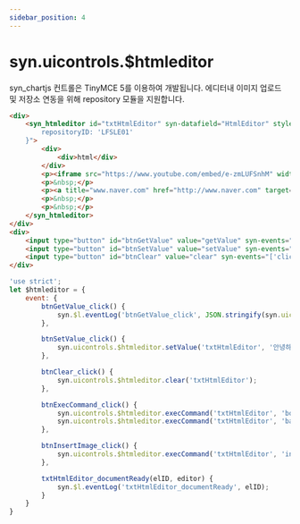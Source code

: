 ```yaml
---
sidebar_position: 4
---
```


# syn.uicontrols.$htmleditor

syn_chartjs 컨트롤은 TinyMCE 5를 이용하여 개발됩니다. 에디터내 이미지 업로드 및 저장소 연동을 위해 repository 모듈을 지원합니다.

```html
<div>
    <syn_htmleditor id="txtHtmlEditor" syn-datafield="HtmlEditor" style="width:100%; height: 320px;" syn-options="{
        repositoryID: 'LFSLE01'
	}">
        <div>
            <div>html</div>
        </div>
        <p><iframe src="https://www.youtube.com/embed/e-zmLUFSnhM" width="560" height="314" allowfullscreen="allowfullscreen"></iframe></p>
        <p>&nbsp;</p>
        <p><a title="www.naver.com" href="http://www.naver.com" target="_self" rel="noopener">www.naver.com</a></p>
        <p>&nbsp;</p>
        <p>&nbsp;</p>
    </syn_htmleditor>
</div>
<div>
    <input type="button" id="btnGetValue" value="getValue" syn-events="['click']" />
    <input type="button" id="btnSetValue" value="setValue" syn-events="['click']" />
    <input type="button" id="btnClear" value="clear" syn-events="['click']" />
</div>
```

```javascript
'use strict';
let $htmleditor = {
    event: {
        btnGetValue_click() {
            syn.$l.eventLog('btnGetValue_click', JSON.stringify(syn.uicontrols.$htmleditor.getValue('txtHtmlEditor')));
        },

        btnSetValue_click() {
            syn.uicontrols.$htmleditor.setValue('txtHtmlEditor', '안녕하세요');
        },

        btnClear_click() {
            syn.uicontrols.$htmleditor.clear('txtHtmlEditor');
        },

        btnExecCommand_click() {
            syn.uicontrols.$htmleditor.execCommand('txtHtmlEditor', 'bold');
            syn.uicontrols.$htmleditor.execCommand('txtHtmlEditor', 'backColor', '#0000FF');
        },

        btnInsertImage_click() {
            syn.uicontrols.$htmleditor.execCommand('txtHtmlEditor', 'insertimage', 'https://avatars.githubusercontent.com/u/151638920?s=400&u=ff661f97b0777bc7a58f3d972909fe63e9e93d37&v=4');
        },

        txtHtmlEditor_documentReady(elID, editor) {
            syn.$l.eventLog('txtHtmlEditor_documentReady', elID);
        }
    }
}
```